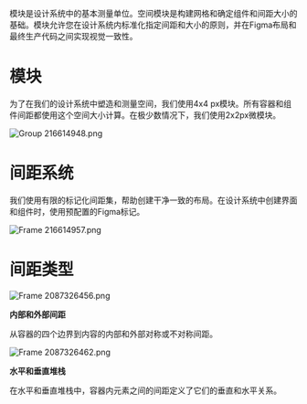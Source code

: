 模块是设计系统中的基本测量单位。空间模块是构建网格和确定组件和间距大小的基础。模块允许您在设计系统内标准化指定间距和大小的原则，并在Figma布局和最终生产代码之间实现视觉一致性。

# 模块

为了在我们的设计系统中塑造和测量空间，我们使用4x4 px模块。所有容器和组件间距都使用这个空间大小计算。在极少数情况下，我们使用2x2px微模块。

![Group 216614948.png](/static/images/design/Module/Group_216614948.png)

# 间距系统

我们使用有限的标记化间距集，帮助创建干净一致的布局。在设计系统中创建界面和组件时，使用预配置的Figma标记。

![Frame 216614957.png](/static/images/design/Module/Frame_216614957.png)

# 间距类型

![Frame 2087326456.png](/static/images/design/Module/Frame_2087326456.png)

**内部和外部间距**

从容器的四个边界到内容的内部和外部对称或不对称间距。

![Frame 2087326462.png](/static/images/design/Module/Frame_2087326462.png)

**水平和垂直堆栈**

在水平和垂直堆栈中，容器内元素之间的间距定义了它们的垂直和水平关系。